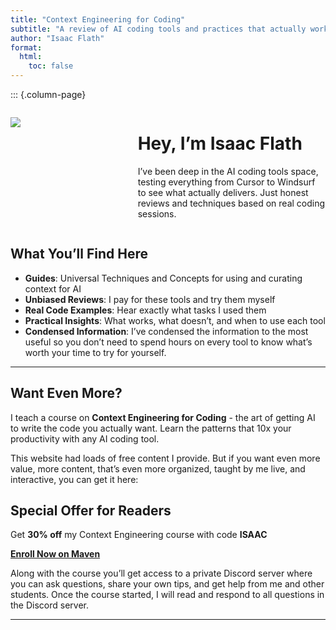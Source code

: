 ```yaml
---
title: "Context Engineering for Coding"
subtitle: "A review of AI coding tools and practices that actually work and improve your productivity"
author: "Isaac Flath"
format:
  html:
    toc: false
---
```


::: {.column-page}

:::: {.columns}

::: {.column width="30%"}
![](static/profile_img.jpg){.rounded .img-fluid}
:::

::: {.column width="5%"}
:::

::: {.column width="65%"}

# Hey, I'm Isaac Flath

I've been deep in the AI coding tools space, testing everything from Cursor to Windsurf to see what actually delivers. Just honest reviews and techniques based on real coding sessions.

:::

::::

## What You'll Find Here

- **Guides**: Universal Techniques and Concepts for using and curating context for AI
- **Unbiased Reviews**: I pay for these tools and try them myself
- **Real Code Examples**: Hear exactly what tasks I used them
- **Practical Insights**: What works, what doesn't, and when to use each tool
- **Condensed Information**: I've condensed the information to the most useful so you don't need to spend hours on every tool to know what's worth your time to try for yourself.


---

## Want Even More?

I teach a course on **Context Engineering for Coding** - the art of getting AI to write the code you actually want. Learn the patterns that 10x your productivity with any AI coding tool.

This website had loads of free content I provide.  But if you want even more value, more content, that's even more organized, taught by me live, and interactive, you can get it here:

:::{.callout-tip}
## Special Offer for Readers
Get **30% off** my Context Engineering course with code **ISAAC**

[**Enroll Now on Maven**](https://maven.com/kentro/context-engineering-for-coding?promoCode=ISAAC){.btn .btn-primary .btn-lg}
:::

Along with the course you'll get access to a private Discord server where you can ask questions, share your own tips, and get help from me and other students.  Once the course started, I will read and respond to all questions in the Discord server.

---